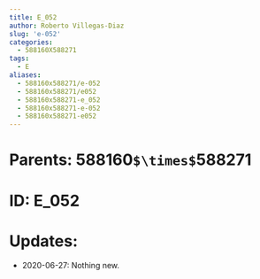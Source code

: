 ```yaml
---
title: E_052
author: Roberto Villegas-Diaz
slug: 'e-052'
categories:
  - 588160X588271
tags:
  - E
aliases:
  - 588160x588271/e-052
  - 588160x588271/e052
  - 588160x588271-e_052
  - 588160x588271-e-052
  - 588160x588271-e052
---
```


# **Parents**: 588160`$\times$`588271
# **ID**: E_052
# **Updates**: 
 - 2020-06-27: Nothing new.
